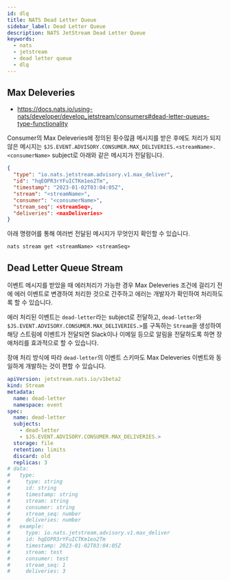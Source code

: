 ```yaml
---
id: dlq
title: NATS Dead Letter Queue
sidebar_label: Dead Letter Queue
description: NATS JetStream Dead Letter Queue
keywords:
  - nats
  - jetstream
  - dead letter queue
  - dlq
---
```


## Max Deleveries

- https://docs.nats.io/using-nats/developer/develop_jetstream/consumers#dead-letter-queues-type-functionality

Consumer의 Max Deleveries에 정의된 횟수많큼 메시지를 받은 후에도 처리가 되지 않은 메시지는 `$JS.EVENT.ADVISORY.CONSUMER.MAX_DELIVERIES.<streamName>.<consumerName>` subject로 아래와 같은 메시지가 전달됩니다.

```json
{
  "type": "io.nats.jetstream.advisory.v1.max_deliver",
  "id": "hqEOPR3rYFuICTKm1eo2Tm",
  "timestamp": "2023-01-02T03:04:05Z",
  "stream": "<streamName>",
  "consumer": "<consumerName>",
  "stream_seq": <streamSeq>,
  "deliveries": <maxDeliveries>
}
```

아래 명령어를 통해 여러번 전달된 메시지가 무엇인지 확인할 수 있습니다.

```shell
nats stream get <streamName> <streamSeq>
```

## Dead Letter Queue Stream

이벤트 메시지를 받았을 때 에러처리가 가능한 경우 Max Deleveries 조건에 걸리기 전에 에러 이벤트로 변경하여 처리한 것으로 간주하고 에러는 개발자가 확인하여 처리하도록 할 수 있습니다.

에러 처리된 이벤트는 `dead-letter`라는 subject로 전달하고, `dead-letter`와 `$JS.EVENT.ADVISORY.CONSUMER.MAX_DELIVERIES.>`를 구독하는 `Stream`을 생성하여 해당 스트림에 이벤트가 전달되면 Slack이나 이메일 등으로 알림을 전달하도록 하면 장애처리를 효과적으로 할 수 있습니다.

장애 처리 방식에 따라 `dead-letter`의 이벤트 스키마도 Max Deleveries 이벤트와 동일하게 개발하는 것이 편할 수 있습니다.

```yaml title="dead-letter.yaml"
apiVersion: jetstream.nats.io/v1beta2
kind: Stream
metadata:
  name: dead-letter
  namespace: event
spec:
  name: dead-letter
  subjects:
    - dead-letter
    - $JS.EVENT.ADVISORY.CONSUMER.MAX_DELIVERIES.>
  storage: file
  retention: limits
  discard: old
  replicas: 3
# data:
#   type:
#     type: string
#     id: string
#     timestamp: string
#     stream: string
#     consumer: string
#     stream_seq: number
#     deliveries: number
#   example:
#     type: io.nats.jetstream.advisory.v1.max_deliver
#     id: hqEOPR3rYFuICTKm1eo2Tm
#     timestamp: 2023-01-02T03:04:05Z
#     stream: test
#     consumer: test
#     stream_seq: 1
#     deliveries: 3
```
